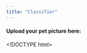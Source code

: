 ---
title: "Classifier"
---

#### Upload your pet picture here:

<!DOCTYPE html>
<html lang="en">
<head>
    <meta charset="UTF-8">
    <meta name="viewport" content="width=device-width, initial-scale=1.0">
    <title>Hugging Face API Demo</title>
    <!-- Add Gradio CSS -->
    <link rel="stylesheet" href="https://cdn.jsdelivr.net/npm/gradio/dist/css/gradio.min.css">
</head>
<body>
    <!-- Container for the Gradio interface -->
    <div id="gradio"></div>

    <!-- Add Gradio JS -->
    <script src="https://cdn.jsdelivr.net/npm/gradio/dist/js/gradio.min.js"></script>

    <script>
        // Define the function to create the Gradio interface
        function createGradio() {
            // Define the Hugging Face API endpoint
            const apiEndpoint = "https://huggingface.co/spaces/balkanfirefly/pet_classifier_test";

            // Create the Gradio interface
            const interface = gr.Interface.api(apiEndpoint, 'text', 'text', {
                examples: [["Translate English to French", "Translate this English text to French."]],
                description: "Translate text using Hugging Face models"
            });

            // Display the interface in the specified container
            interface.render(document.getElementById("gradio"));
        }

        // Call the function to create the Gradio interface when the page loads
        window.onload = createGradio;
    </script>
</body>
</html>